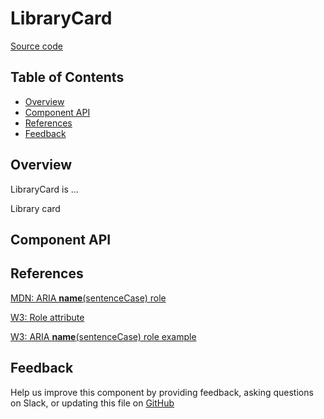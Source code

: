 
# LibraryCard

[Source code](<https://github.com/leemonade/bubbles/tree/main/packages/components/library/LibraryCard>)

## Table of Contents

<!-- START doctoc generated TOC please keep comment here to allow auto update -->
<!-- DON'T EDIT THIS SECTION, INSTEAD RE-RUN doctoc TO UPDATE -->

- [Overview](#overview)
- [Component API](#component-api)
- [References](#references)
- [Feedback](#feedback)

## Overview

LibraryCard is ...

<ThemeProvider>
  <LibraryCard>Library card</LibraryCard>
</ThemeProvider>

## Component API

<Preview>
  <Story id="organisms-library-library-card--playground" />
</Preview>

<Props of={LibraryCard} />

## References

[MDN: ARIA **name**(sentenceCase) role](<https://developer.mozilla.org/en-US/docs/Web/Accessibility/ARIA/Roles/library-card_role>)

[W3: Role attribute](https://www.w3.org/WAI/PF/HTML/wiki/RoleAttribute)

[W3: ARIA **name**(sentenceCase) role example](<https://www.w3.org/TR/2016/WD-wai-aria-practices-1.1-20160317/examples/library-card/library-card.html>)

## Feedback

Help us improve this component by providing feedback, asking questions on Slack, or updating this file on
[GitHub](<https://github.com/leemonade/bubbles/edit/main/packages/components/library/LibraryCard.mdx>)
